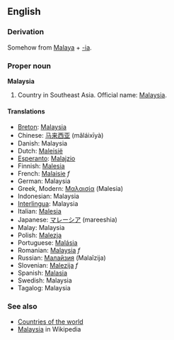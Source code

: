==English==
===Derivation===
Somehow from [[Malaya]] + [[-ia]].

===Proper noun===
'''Malaysia'''
# Country in Southeast Asia. Official name: [[w:Malaysia|Malaysia]].

====Translations====
*[[Breton]]: [[Malaysia]]
*Chinese: [[马来西亚]] (mǎláixīyà)
*Danish: Malaysia
*Dutch: [[Maleisië]]
*[[Esperanto]]: [[Malajzio]]
*Finnish: [[Malesia]]
*French: [[Malaisie]] ''f''
*German: Malaysia
*Greek, Modern: [[Μαλαισία]] (Malesia)
*Indonesian: Malaysia
*[[Interlingua]]: Malaysia
*Italian: [[Malesia]]
*Japanese: [[マレーシア]] (mareeshia)
*Malay: Malaysia
*Polish: [[Malezja]]
*Portuguese: [[Malásia]]
*Romanian: [[Malaysia]] ''f''
*Russian: [[Малайзия]] (Malaĭzija)
*Slovenian: [[Malezija]] ''f''
*Spanish: [[Malasia]]
*Swedish: Malaysia
*Tagalog: Malaysia

===See also===
* [[Countries of the world]]
* [[w:Malaysia|Malaysia]] in Wikipedia